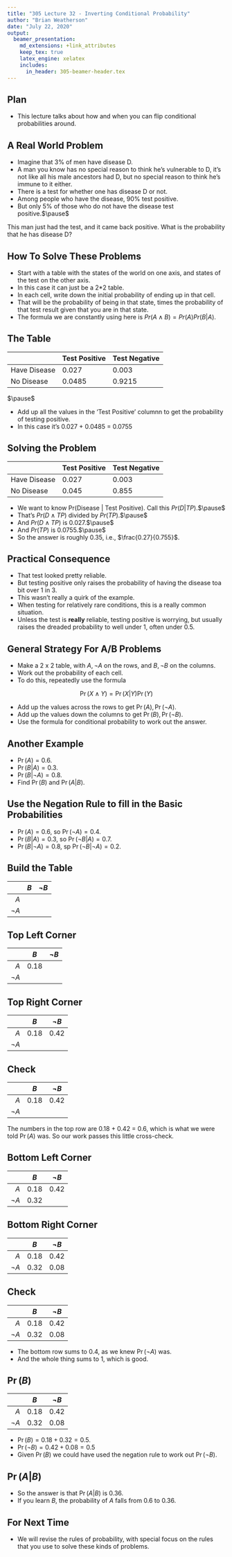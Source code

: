 ```yaml
---
title: "305 Lecture 32 - Inverting Conditional Probability"
author: "Brian Weatherson"
date: "July 22, 2020"
output: 
  beamer_presentation:
    md_extensions: +link_attributes
    keep_tex: true
    latex_engine: xelatex
    includes:
      in_header: 305-beamer-header.tex
---
```


## Plan

- This lecture talks about how and when you can flip conditional probabilities around.

## A Real World Problem

- Imagine that 3% of men have disease D. 
- A man you know has no special reason to think he's vulnerable to D, it's not like all his male ancestors had D, but no special reason to think he's immune to it either.
- There is a test for whether one has disease D or not. 
- Among people who have the disease, 90% test positive. 
- But only 5% of those who do not have the disease test positive.$\pause$

This man just had the test, and it came back positive. What is the probability that he has disease D?

## How To Solve These Problems

- Start with a table with the states of the world on one axis, and states of the test on the other axis.
- In this case it can just be a 2*2 table.
- In each cell, write down the initial probability of ending up in that cell.
- That will be the probability of being in that state, times the probability of that test result given that you are in that state.
- The formula we are constantly using here is $Pr(A \wedge B) = Pr(A) Pr(B | A)$.

## The Table

|  | Test Positive | Test Negative |
| --	| -------------	| -------------	|
| Have Disease | 0.027 | 0.003 |
| No Disease | 0.0485 | 0.9215 |

$\pause$

- Add up all the values in the 'Test Positive' columnn to get the probability of testing positive.
- In this case it's 0.027 + 0.0485 = 0.0755

## Solving the Problem

|  | Test Positive | Test Negative |
| --	| -------------	| -------------	|
| Have Disease | 0.027 | 0.003 |
| No Disease | 0.045 | 0.855 |

- We want to know Pr(Disease $|$ Test Positive). Call this $Pr(D | TP)$.$\pause$
- That's $Pr(D \wedge TP)$ divided by $Pr(TP)$.$\pause$
- And $Pr(D \wedge TP)$ is 0.027.$\pause$
- And $Pr(TP)$ is 0.0755.$\pause$
- So the answer is roughly 0.35, i.e., $\frac{0.27}{0.755}$.

## Practical Consequence

- That test looked pretty reliable.
- But testing positive only raises the probability of having the disease toa bit over 1 in 3.
- This wasn't really a quirk of the example.
- When testing for relatively rare conditions, this is a really common situation.
- Unless the test is **really** reliable, testing positive is worrying, but usually raises the dreaded probability to well under 1, often under 0.5.

## General Strategy For A/B Problems

- Make a 2 x 2 table, with $A, \neg A$ on the rows, and $B, \neg B$ on the columns.
- Work out the probability of each cell.
- To do this, repeatedly use the formula

$$
\Pr(X \wedge Y) = \Pr(X | Y)\Pr(Y)
$$

- Add up the values across the rows to get $\Pr(A), \Pr(\neg A)$.
- Add up the values down the columns to get $\Pr(B), \Pr(\neg B)$.
- Use the formula for conditional probability to work out the answer.

## Another Example

- $\Pr(A) = 0.6$.
- $\Pr(B | A) = 0.3$.
- $\Pr(B | \neg A) = 0.8$.
- Find $\Pr(B)$ and $\Pr(A | B)$.

## Use the Negation Rule to fill in the Basic Probabilities

- $\Pr(A) = 0.6$, so $\Pr(\neg A) = 0.4$. \pause
- $\Pr(B | A) = 0.3$, so $\Pr(\neg B | A) = 0.7$. \pause
- $\Pr(B | \neg A) = 0.8$, sp $\Pr(\neg B | \neg A) = 0.2$.

## Build the Table

|        |  $B$   |   $\neg B$  |
|-------:|:------:|:-----------:|
|$A$     |        |             |
|$\neg A$|        |             |

## Top Left Corner

\begin{align*}
\Pr(A \wedge B) &= \Pr(B | A) \Pr(A) \\
 &= 0.3 \times 0.6 \\
 &= 0.18
\end{align*}

\pause

|        |  $B$   |   $\neg B$  |
|-------:|:------:|:-----------:|
|$A$     |  0.18  |             |
|$\neg A$|        |             |

## Top Right Corner

\begin{align*}
\Pr(A \wedge \neg B) &= \Pr(\neg B | A) \Pr(A) \\
 &= 0.7 \times 0.6 \\
 &= 0.42
\end{align*}

\pause

|        |  $B$   |   $\neg B$  |
|-------:|:------:|:-----------:|
|$A$     |  0.18  |   0.42      |
|$\neg A$|        |             |

## Check

|        |  $B$   |   $\neg B$  |
|-------:|:------:|:-----------:|
|$A$     |  0.18  |   0.42      |
|$\neg A$|        |             |

The numbers in the top row are 0.18 + 0.42 = 0.6, which is what we were told $\Pr(A)$ was. So our work passes this little cross-check.

## Bottom Left Corner

\begin{align*}
\Pr(\neg A \wedge B) &= \Pr( B | \neg A) \Pr(\neg A) \\
 &= 0.8 \times 0.4 \\
 &= 0.32
\end{align*}

\pause

|        |  $B$   |   $\neg B$  |
|-------:|:------:|:-----------:|
|$A$     |  0.18  |   0.42      |
|$\neg A$|  0.32  |             |

## Bottom Right Corner

\begin{align*}
\Pr(\neg A \wedge \neg B) &= \Pr( \neg B | \neg A) \Pr(\neg A) \\
 &= 0.2 \times 0.4 \\
 &= 0.08
\end{align*}

\pause

|        |  $B$   |   $\neg B$  |
|-------:|:------:|:-----------:|
|$A$     |  0.18  |   0.42      |
|$\neg A$|  0.32  |   0.08      |

## Check

|        |  $B$   |   $\neg B$  |
|-------:|:------:|:-----------:|
|$A$     |  0.18  |   0.42      |
|$\neg A$|  0.32  |   0.08      |

- The bottom row sums to 0.4, as we knew $\Pr(\neg A)$ was.
- And the whole thing sums to 1, which is good.

## $\Pr(B)$

|        |  $B$   |   $\neg B$  |
|-------:|:------:|:-----------:|
|$A$     |  0.18  |   0.42      |
|$\neg A$|  0.32  |   0.08      |

- $\Pr(B) = 0.18 + 0.32 = 0.5$. \pause
- $\Pr(\neg B) = 0.42 + 0.08 = 0.5$ \pause
- Given $\Pr(B)$ we could have used the negation rule to work out $\Pr(\neg B)$.

## $\Pr(A | B)$

\begin{align*}
\Pr(A | B) &= \frac{\Pr(A \wedge B)}{\Pr(B)} \\
 &= \frac{0.18}{0.5} \\
 &= 0.36
\end{align*}

- So the answer is that $\Pr(A | B)$ is 0.36.
- If you learn $B$, the probability of $A$ falls from 0.6 to 0.36.

## For Next Time

- We will revise the rules of probability, with special focus on the rules that you use to solve these kinds of problems.
